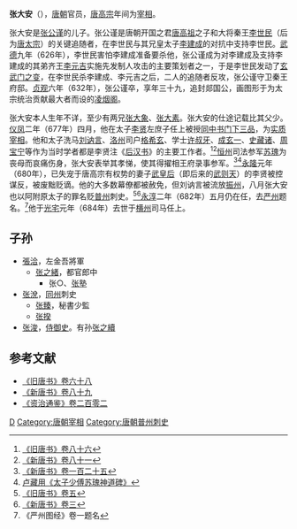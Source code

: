 '''张大安'''（{{bd|7世纪||684年|catIdx=Z}}），[[唐朝|唐朝]]官员，[[唐高宗|唐高宗]]年间为[[宰相|宰相]]。

张大安是[[张公谨|张公谨]]的儿子。张公谨是唐朝开国之君[[唐高祖|唐高祖]]之子和大将秦王[[李世民|李世民]]（后为[[唐太宗|唐太宗]]）的关键追随者，在李世民与其兄皇太子[[李建成|李建成]]的对抗中支持李世民。[[武德|武德]]九年（626年），李世民害怕李建成准备要杀他，张公谨成为对李建成及支持李建成的其弟齐王[[李元吉|李元吉]]实施先发制人攻击的主要策划者之一，于是李世民发动了[[玄武门之变|玄武门之变]]，在李世民杀李建成、李元吉之后，二人的追随者反攻，张公谨守卫秦王府邸。[[贞观|贞观]]六年（632年），张公谨卒，享年三十九，追封郯国公，画图形于为太宗统治贡献最大者而设的[[凌烟阁|凌烟阁]]。

张大安本人生年不详，至少有两兄[[张大象|张大象]]、[[张大素|张大素]]。张大安的仕途记载比其父少。[[仪凤|仪凤]]二年（677年）四月，他在太子[[李賢_(唐朝)|李贤]]左庶子任上被授[[同中书门下三品|同中书门下三品]]，为[[实质宰相|实质宰相]]。他和太子洗马[[刘讷言|刘讷言]]、[[洛州|洛州]]司户[[格希玄|格希玄]]、学士[[许叔牙|许叔牙]]、[[成玄一|成玄一]]、[[史藏诸|史藏诸]]、[[周宝宁|周宝宁]]等作为当时学者都是李贤注《[[后汉书|后汉书]]》的主要工作者。<ref>[[:s:旧唐书/卷86|《旧唐书》卷八十六]]</ref><ref>[[:s:新唐书/卷81|《新唐书》卷八十一]]</ref>[[恒州|恒州]]司法参军[[苏瑰|苏瑰]]为丧母而哀痛伤身，张大安表举其孝悌，使其得擢相王府录事参军。<ref>[[:s:新唐书/卷125|《新唐书》卷一百二十五]]</ref><ref>[[:s:太子少傅苏瑰神道碑|卢藏用《太子少傅苏瑰神道碑》]]</ref>[[永隆_(唐朝)|永隆]]元年（680年），已失宠于唐高宗有权势的妻子[[武则天|武皇后]]（即后来的[[武则天|武则天]]）的李贤被控谋反，被废黜贬谪。他的大多数幕僚都被赦免，但刘讷言被流放[[振州|振州]]，八月张大安也以阿附原太子的罪名贬[[普州|普州]]刺史。<ref>[[:s:旧唐书/卷5|《旧唐书》卷五]]</ref><ref>[[:s:新唐书/卷3|《新唐书》卷三]]</ref>[[永淳|永淳]]二年（682年）五月仍在任，去[[严州|严州]]题名。<ref>《严州图经》卷一题名</ref>他于[[光宅|光宅]]元年（684年）去世于[[横州_(唐朝)|横州]]司马任上。

== 子孙 ==
*[[張洽_(唐朝)|張洽]]，左金吾將軍
**[[张之緒|张之緒]]，都官郎中
***张○、[[张塾|张塾]]
*[[张涗|张涗]]，[[同州|同州]]刺史
**[[张臻|张臻]]，秘書少監
**[[张揆|张揆]]
*[[张浚|张浚]]，[[侍御史|侍御史]]。有孙[[张之續|张之續]]

== 参考文献 ==
{{reflist}}
*[[:s:旧唐书/卷68|《旧唐书》卷六十八]]
*[[:s:新唐书/卷89|《新唐书》卷八十九]]
*[[:s:資治通鑑/卷202|《资治通鉴》卷二百零二]]

{{DEFAULTSORT:Z}}
[[Category:张姓|D]]
[[Category:唐朝宰相|Category:唐朝宰相]]
[[Category:唐朝普州刺史|Category:唐朝普州刺史]]